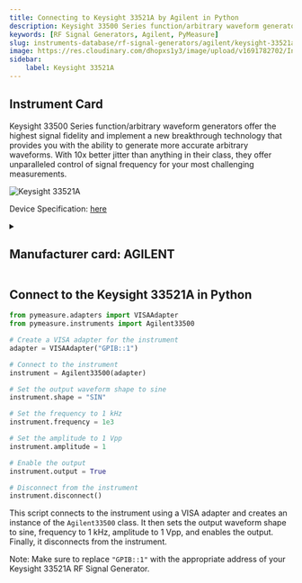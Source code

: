 ```yaml
---
title: Connecting to Keysight 33521A by Agilent in Python
description: Keysight 33500 Series function/arbitrary waveform generators offer the highest signal fidelity and implement a new breakthrough technology that provides you with the ability to generate more accurate arbitrary waveforms. With 10x better jitter than anything in their class, they offer unparalleled control of signal frequency for your most challenging measurements.
keywords: [RF Signal Generators, Agilent, PyMeasure] 
slug: instruments-database/rf-signal-generators/agilent/keysight-33521a 
image: https://res.cloudinary.com/dhopxs1y3/image/upload/v1691782702/Instruments/RF%20Signal%20Generator/Keysight-33521-A/Keysight-33521-A.png
sidebar:
    label: Keysight 33521A 
---
```



## Instrument Card

Keysight 33500 Series function/arbitrary waveform generators offer the highest signal fidelity and implement a new breakthrough technology that provides you with the ability to generate more accurate arbitrary waveforms. With 10x better jitter than anything in their class, they offer unparalleled control of signal frequency for your most challenging measurements.

![Keysight 33521A](https://res.cloudinary.com/dhopxs1y3/image/upload/v1691782702/Instruments/RF%20Signal%20Generator/Keysight-33521-A/Keysight-33521-A.png)

Device Specification: [here](https://www.keysight.com/us/en/assets/7018-02567/data-sheets/5990-5914.pdf)

<details style={{ marginTop: "15px"}}>
<summary><h2 style={{display:'inline'}}>Manufacturer card: AGILENT</h2></summary>

![AGILENT](https://res.cloudinary.com/dhopxs1y3/image/upload/v1692126006/Instruments/Vendor%20Logos/Agilent.png)

Keysight Technologies, or Keysight, is an American company that manufactures electronics test and measurement equipment and software

- Headquarters: USA
- Yearly Revenue (millions, USD): 5420
- Vendor Website: [here](https://www.keysight.com/us/en/home.html)

</details>


<FeaturedInstrumentVideo category="RF_SIGNAL_GENERATORS" />

## Connect to the Keysight 33521A in Python





<Tabs>

<SectionsCard category="RF_SIGNAL_GENERATORS" manufacturer="Agilent"></SectionsCard>

<TabItem value="PyMeasure" label="PyMeasure">


```python
from pymeasure.adapters import VISAAdapter
from pymeasure.instruments import Agilent33500

# Create a VISA adapter for the instrument
adapter = VISAAdapter("GPIB::1")

# Connect to the instrument
instrument = Agilent33500(adapter)

# Set the output waveform shape to sine
instrument.shape = "SIN"

# Set the frequency to 1 kHz
instrument.frequency = 1e3

# Set the amplitude to 1 Vpp
instrument.amplitude = 1

# Enable the output
instrument.output = True

# Disconnect from the instrument
instrument.disconnect()
```

This script connects to the instrument using a VISA adapter and creates an instance of the `Agilent33500` class. It then sets the output waveform shape to sine, frequency to 1 kHz, amplitude to 1 Vpp, and enables the output. Finally, it disconnects from the instrument.

Note: Make sure to replace `"GPIB::1"` with the appropriate address of your Keysight 33521A RF Signal Generator.

</TabItem>
</Tabs>
